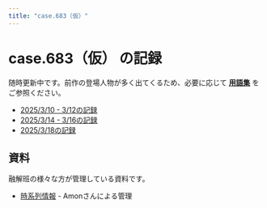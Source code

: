 ```yaml
---
title: "case.683（仮）"
---
```

# case.683（仮） の記録

随時更新中です。前作の登場人物が多く出てくるため、必要に応じて **[用語集](../terminology)** をご参照ください。

- [2025/3/10 - 3/12の記録](./683/0310)
- [2025/3/14 - 3/16の記録](./683/0314)
- [2025/3/18の記録](./683/0318)

## 資料

融解班の様々な方が管理している資料です。

- [時系列情報](https://docs.google.com/spreadsheets/d/13FpoYEVRMaz1ggN-17_4k9nxvz5l06Z3xXX97GYuSFU/edit?pli=1&gid=0#gid=0) - Amonさんによる管理
